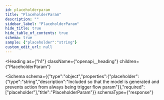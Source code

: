 ```yaml
---
id: placeholderparam
title: "PlaceholderParam"
description: ""
sidebar_label: "PlaceholderParam"
hide_title: true
hide_table_of_contents: true
schema: true
sample: {"placeholder":"string"}
custom_edit_url: null
---
```



<Heading
  as={"h1"}
  className={"openapi__heading"}
  children={"PlaceholderParam"}
>
</Heading>





<Schema
  schema={{"type":"object","properties":{"placeholder":{"type":"string","description":"Included so that the model is generated and prevents action from always being trigger flow param"}},"required":["placeholder"],"title":"PlaceholderParam"}}
  schemaType={"response"}
>
  
</Schema>
            